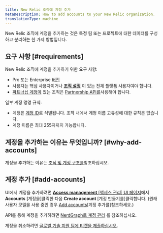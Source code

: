 ```yaml
---
title: New Relic 조직에 계정 추가
metaDescription: How to add accounts to your New Relic organization.
translationType: machine
---
```


New Relic 조직에 계정을 추가하는 것은 특정 팀 또는 프로젝트에 대한 데이터를 구성하고 분리하는 한 가지 방법입니다.

## 요구 사항 [#requirements]

New Relic 조직에 계정을 추가하기 위한 요구 사항:

* Pro 또는 Enterprise [버전](/docs/accounts/accounts-billing/new-relic-one-pricing-billing/new-relic-one-pricing-billing#editions)
* 사용자는 핵심 사용자이거나 [**조직 설정**](/docs/accounts/accounts-billing/new-relic-one-user-management/user-management-concepts/#admin-settings) 이 있는 전체 플랫폼 사용자여야 합니다.
* [파트너십 계정이](/docs/new-relic-partnerships/partner-integration-guide/partner-account-maintenance/partnership-accounts-users-subscriptions) 있는 조직은 [Partnership API를](/docs/new-relic-partnerships/partner-integration-guide/partner-account-maintenance/partner-api)사용해야 합니다.

일부 계정 명명 규칙:

* 계정은 [계정 ID](/docs/accounts/accounts-billing/account-structure/account-id)로 식별됩니다. 조직 내에서 계정 이름 고유성에 대한 규칙은 없습니다.
* 계정 이름은 최대 255자까지 가능합니다.

## 계정을 추가하는 이유는 무엇입니까? [#why-add-accounts]

계정을 추가하는 이유는 [조직 및 계정 구조를](/docs/accounts/accounts-billing/account-structure/new-relic-account-structure)참조하십시오.

## 계정 추가 [#add-accounts]

UI에서 계정을 추가하려면 [**Access management** \[액세스 관리\] UI 페이지](https://one.newrelic.com/admin-portal/organizations/organization-detail)에서 **Accounts** \[계정을]클릭한 다음 **Create account** \[계정 만들기를]클릭합니다. (원래 사용자 모델을 사용 중인 경우 [Add accounts](/docs/accounts/original-accounts-billing/original-users-roles/parent-child-account-structure/#creating)\[계정 추가를]참조하세요.)

API를 통해 계정을 추가하려면 [NerdGraph로 계정 관리](/docs/apis/nerdgraph/examples/manage-accounts-nerdgraph) 를 참조하십시오.

계정을 취소하려면 [글로벌 기술 지원 팀에 티켓을 제출하십시오](/docs/new-relic-solutions/solve-common-issues/find-help-use-support-portal/#file-ticket).